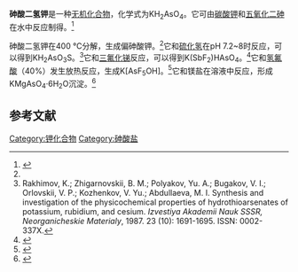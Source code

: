 {{Chembox
| ImageFile = KH2AsO4.svg
| ImageSize = 144px
| ImageAlt = 
| IUPACName = 
| OtherNames = Macquer's salt<br>砷酸一钾
|Section1={{Chembox Identifiers
| CASNo = 7784-41-0
| CASNo_Ref = {{Cascite|correct|CAS}}
| ChemSpiderID = 22977
| EC_number = 232-065-8
| PubChem = 516881
| UNNumber = 1677
| UNII = 55K74GS94Q
| StdInChI=1S/AsH3O4.K/c2-1(3,4)5;/h(H3,2,3,4,5);/q;+1/p-1
| StdInChIKey = GVPLVOGUVQAPNJ-UHFFFAOYSA-M
| SMILES = O[As](=O)(O)[O-].[K+]
 }}
|Section2={{Chembox Properties
| Formula = KH<sub>2</sub>AsO<sub>4</sub>
| MolarMass = 180.032
| Appearance = 白色固体
| Density = 2.867 g/cm<sup>3</sup><ref>"Hazardous Substances Data Bank" data were obtained from the National Library of Medicine (US). Retrieved from SciFinder. [2021-03-26].</ref>
| MeltingPtC = 288
| BoilingPt = 
| Solubility = }}
|Section3={{Chembox Hazards
| GHSPictograms = {{GHS06}}{{GHS08}}{{GHS09}}
| GHSSignalWord = 危险
| HPhrases = {{H-phrases|301|331|350|400|410}}
| PPhrases = {{P-phrases|201|202|261|264|270|271|273|281|301+310|304+340|308+313|311|321|330|391|403+233|405|501}}
| MainHazards = 
| FlashPt = 
| AutoignitionPt = }}
}}

'''砷酸二氢钾'''是一种[[无机化合物|无机化合物]]，化学式为KH<sub>2</sub>AsO<sub>4</sub>。它可由[[碳酸钾|碳酸钾]]和[[五氧化二砷|五氧化二砷]]在水中反应制得。<ref name=Dickson>{{cite journal|journal=Acta Crystallographica|volume=3|issue=1|issn=0365-110X|date=1950-01-01|pages=6–9|doi=10.1107/S0365110X50000021|url=http://scripts.iucr.org/cgi-bin/paper?S0365110X50000021|title=The hydrogen bond in crystals. VIII. The isotope effect in KH<sub>2</sub>AsO<sub>4</sub>|accessdate=2021-03-26|author=D. H. W. Dickson, A. R. Ubbelohde|archive-date=2018-06-03|archive-url=https://web.archive.org/web/20180603105708/http://scripts.iucr.org/cgi-bin/paper?S0365110X50000021|dead-url=no}}</ref>

砷酸二氢钾在400 °C分解，生成偏砷酸钾。<ref name=Dickson />它和[[硫化氢|硫化氢]]在pH 7.2~8时反应，可以得到KH<sub>2</sub>AsO<sub>3</sub>S。<ref>Rakhimov, K.; Zhigarnovskii, B. M.; Polyakov, Yu. A.; Bugakov, V. I.; Orlovskii, V. P.; Kozhenkov, V. Yu.; Abdullaeva, M. I. Synthesis and investigation of the physicochemical properties of hydrothioarsenates of potassium, rubidium, and cesium{{ru}}. ''Izvestiya Akademii Nauk SSSR, Neorganicheskie Materialy'', 1987. 23 (10): 1691-1695. ISSN: 0002-337X.</ref>它和[[三氟化锑|三氟化锑]]反应，可以得到K(SbF<sub>2</sub>)HAsO<sub>4</sub>。<ref>{{cite journal|journal=Zeitschrift für anorganische und allgemeine Chemie|volume=578|issue=1|language=de|issn=0044-2313|date=1989|pages=133–142|doi=10.1002/zaac.19895780115|url=http://doi.wiley.com/10.1002/zaac.19895780115|title=Verbindungen des Antimon(III) mit SbFnOm-Koordinationsspähre Kristallstrukturen von K(SbF<sub>2</sub>)HAsO<sub>4</sub>, NH<sub>4</sub>(SbF<sub>2</sub>)HAsO<sub>4</sub> und Sb<sub>3</sub>O<sub>2</sub>F<sub>5</sub>|accessdate=2021-03-26|author=K. Holz, R. Mattes}}</ref>它和[[氢氟酸|氢氟酸]]（40%）发生放热反应，生成K[AsF<sub>5</sub>OH]。<ref>{{cite book|location=Hoboken, NJ, USA|language=en|isbn=9781118409466|publisher=John Wiley & Sons, Inc.|date=2012-10-14|pages=117–120|url=http://doi.wiley.com/10.1002/9781118409466.ch20|title=Fluoro and Fluorohydroxy Complexes of As, Sb, and Sn|accessdate=2021-03-26|editor=Herbert W. Roesky|author=Lothar Kolditz|doi=10.1002/9781118409466.ch20}}</ref>它和镁盐在溶液中反应，形成KMgAsO<sub>4</sub>·6H<sub>2</sub>O沉淀。<ref>{{cite journal|journal=Zeitschrift für anorganische und allgemeine Chemie|volume=640|issue=15|language=en|date=2014-12|pages=3177–3183|doi=10.1002/zaac.201400265|url=http://doi.wiley.com/10.1002/zaac.201400265|title=Preparation, Structural, Thermogravimetric and Spectroscopic Study of Magnesium Potassium Arsenate Hexahydrate: Preparation of Magnesium Potassium Arsenate Hexahydrate|accessdate=2021-03-26|author=Zuldjevat Abdija, Metodija Najdoski, Violeta Koleva, Tomče Runčevski, Robert E. Dinnebier, Bojan Šoptrajanov, Viktor Stefov}}</ref>

==参考文献==
<references/>

{{钾化合物}}

[[Category:钾化合物|Category:钾化合物]]
[[Category:砷酸盐|Category:砷酸盐]]